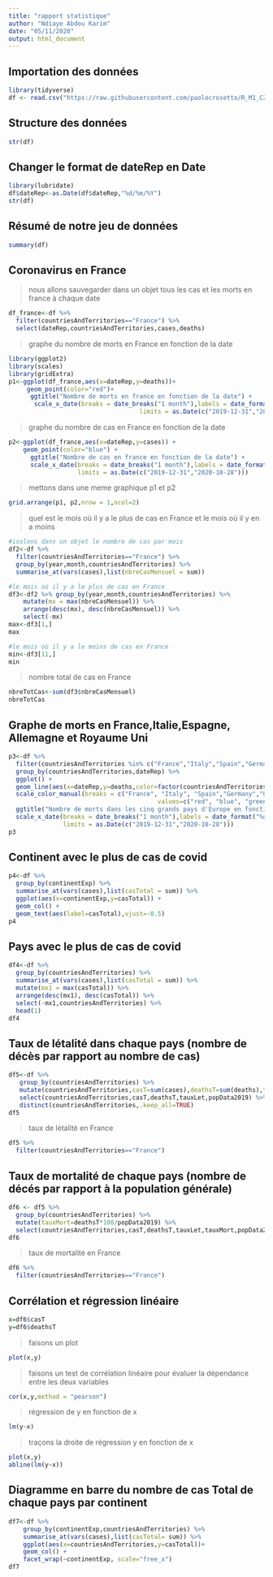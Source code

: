 ```yaml
---
title: "rapport statistique"
author: "Ndiaye Abdou Karim"
date: "05/11/2020"
output: html_document
---
```



## Importation des données 

```r
library(tidyverse)
df <- read.csv("https://raw.githubusercontent.com/paolocrosetto/R_M1_C2ES_2020/master/Exam/karimExam/covid.csv",header=TRUE,encoding="UTF-8",sep=",",dec=".")

```

## Structure des données

```r
str(df)
```

## Changer le format de dateRep en Date

```r
library(lubridate)
df$dateRep<-as.Date(df$dateRep,"%d/%m/%Y")
str(df)
```

## Résumé de notre jeu de données

```r
summary(df)
```

## Coronavirus en France

> nous allons sauvegarder dans un objet tous les cas et les morts en france à chaque date

```r
df_france<-df %>% 
  filter(countriesAndTerritories=="France") %>% 
  select(dateRep,countriesAndTerritories,cases,deaths)
```

> graphe du nombre de morts en France en fonction de la date 

```r
library(ggplot2)
library(scales)
library(gridExtra)
p1<-ggplot(df_france,aes(x=dateRep,y=deaths))+
     geom_point(color="red")+
      ggtitle("Nombre de morts en france en fonction de la date") +
       scale_x_date(breaks = date_breaks("1 month"),labels = date_format("%d/%m/%y"),
                                    limits = as.Date(c("2019-12-31","2020-10-28"))) 
```


> graphe du nombre de cas en France en fonction de la date

```r
p2<-ggplot(df_france,aes(x=dateRep,y=cases)) +
    geom_point(color="blue") +
      ggtitle("Nombre de cas en france en fonction de la date") +
      scale_x_date(breaks = date_breaks("1 month"),labels = date_format("%d/%m/%y"),
                   limits = as.Date(c("2019-12-31","2020-10-28")))
```

> mettons dans une meme graphique p1 et p2

```r
grid.arrange(p1, p2,nrow = 1,ncol=2)
```

> quel est le mois où il y a le plus de cas en France et le mois où il y en a moins

```r
#isolons dans un objet le nombre de cas par mois
df2<-df %>% 
  filter(countriesAndTerritories=="France") %>% 
  group_by(year,month,countriesAndTerritories) %>% 
  summarise_at(vars(cases),list(nbreCasMensuel = sum))
```

```r
#le mois où il y a le plus de cas en France
df3<-df2 %>% group_by(year,month,countriesAndTerritories) %>% 
    mutate(mx = max(nbreCasMensuel)) %>% 
    arrange(desc(mx), desc(nbreCasMensuel)) %>% 
    select(-mx)
max<-df3[1,]
max
```

```r
#le mois où il y a le moins de cas en France
min<-df3[11,]
min
```

> nombre total de cas en France

```r
nbreTotCas<-sum(df3$nbreCasMensuel)
nbreTotCas
```

## Graphe de morts en France,Italie,Espagne, Allemagne et Royaume Uni

```r
p3<-df %>% 
  filter(countriesAndTerritories %in% c("France","Italy","Spain","Germany","United_Kingdom")) %>% 
  group_by(countriesAndTerritories,dateRep) %>% 
  ggplot() +
  geom_line(aes(x=dateRep,y=deaths,color=factor(countriesAndTerritories)))+
  scale_color_manual(breaks = c("France", "Italy", "Spain","Germany","United_Kingdom"),
                                         values=c("red", "blue", "green","pink","black")) +
  ggtitle("Nombre de morts dans les cinq grands pays d'Europe en fonction de la date") +
  scale_x_date(breaks = date_breaks("1 month"),labels = date_format("%d/%m/%y"),
               limits = as.Date(c("2019-12-31","2020-10-28")))
p3
```

## Continent avec le plus de cas de covid

```r
p4<-df %>% 
  group_by(continentExp) %>% 
  summarise_at(vars(cases),list(casTotal = sum)) %>%  
  ggplot(aes(x=continentExp,y=casTotal)) +
  geom_col() +
  geom_text(aes(label=casTotal),vjust=-0.5)
p4
```

## Pays avec le plus de cas de covid

```r
df4<-df %>% 
  group_by(countriesAndTerritories) %>% 
  summarise_at(vars(cases),list(casTotal = sum)) %>% 
  mutate(mx1 = max(casTotal)) %>% 
  arrange(desc(mx1), desc(casTotal)) %>% 
  select(-mx1,countriesAndTerritories) %>% 
  head(1)
df4
```

## Taux de létalité dans chaque pays (nombre de décès par rapport au nombre de cas)

```r
df5<-df %>% 
   group_by(countriesAndTerritories) %>%
   mutate(countriesAndTerritories,casT=sum(cases),deathsT=sum(deaths),tauxLet=deathsT*100/casT) %>% 
   select(countriesAndTerritories,casT,deathsT,tauxLet,popData2019) %>% 
   distinct(countriesAndTerritories,.keep_all=TRUE)
df5

```


> taux de létalité en France

```r
df5 %>% 
  filter(countriesAndTerritories=="France")
```

## Taux de mortalité de chaque pays (nombre de décés par rapport à la population générale)

```r
df6 <- df5 %>% 
  group_by(countriesAndTerritories) %>% 
  mutate(tauxMort=deathsT*100/popData2019) %>% 
  select(countriesAndTerritories,casT,deathsT,tauxLet,tauxMort,popData2019)
df6
```

> taux de mortalité en France

```r
df6 %>% 
  filter(countriesAndTerritories=="France")
```

## Corrélation et régression linéaire

```r
x=df6$casT
y=df6$deathsT
```

> faisons un plot

```r
plot(x,y)
```

> faisons un test de corrélation linéaire pour évaluer la dépendance entre les deux variables

```r
cor(x,y,method = "pearson")
```

> régression de y en fonction de x

```r
lm(y~x)
```

> traçons la droite de régression y en fonction de x

```r
plot(x,y) 
abline(lm(y~x))
```

## Diagramme en barre du nombre de cas Total de chaque pays par continent

```r
df7<-df %>% 
    group_by(continentExp,countriesAndTerritories) %>% 
    summarise_at(vars(cases),list(casTotal= sum)) %>%  
    ggplot(aes(x=countriesAndTerritories,y=casTotal))+
    geom_col() +
    facet_wrap(~continentExp, scale="free_x") 
df7
```


